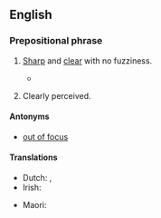 ==English==

===Prepositional phrase===
{{en-PP}}

# {{lb|en|of an image}} [[sharp|Sharp]] and [[clear]] with no fuzziness.
#* {{quote-magazine|year=2013|month=July-August|author=[http://www.americanscientist.org/authors/detail/catherine-clabby Catherine Clabby]
|magazine={{w|American Scientist}}|title=[http://www.americanscientist.org/issues/pub/2013/4/focus-on-everything Focus on Everything]
|passage=Not long ago, it was difficult to produce photographs of tiny creatures with every part '''in focus'''. That’s because the lenses that are excellent at magnifying tiny subjects produce a narrow depth of field.}}
# {{lb|en|idiomatic|of one's thoughts}} Clearly perceived.
#: {{ux|en|As he spoke the plan became '''in focus'''.}}

====Antonyms====
* {{sense|clearly visible}} [[out of focus]]

====Translations====
{{trans-top|sharp and clearly visible}}
* Dutch: {{t|nl|scherpgesteld}}, {{t+|nl|scherp}}
* Irish: {{t|ga|i bhfócas}}
{{trans-mid}}
* Maori: {{t|mi|ngangahu}}
{{trans-bottom}}